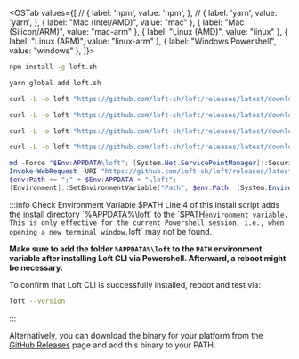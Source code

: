 
<OSTab values={[
        //  { label: 'npm', value: 'npm', },
        //  { label: 'yarn', value: 'yarn', },
        { label: "Mac (Intel/AMD)", value: "mac" },
        { label: "Mac (Silicon/ARM)", value: "mac-arm" },
        { label: "Linux (AMD)", value: "linux" },
        { label: "Linux (ARM)", value: "linux-arm" },
        { label: "Windows Powershell", value: "windows" },
      ]}>
<TabItem value="npm">

```bash
npm install -g loft.sh
```

</TabItem>
<TabItem value="yarn">

```bash
yarn global add loft.sh
```

</TabItem>
<TabItem value="mac">

```bash
curl -L -o loft "https://github.com/loft-sh/loft/releases/latest/download/loft-darwin-amd64" && sudo install -c -m 0755 loft /usr/local/bin && rm -f loft
```

</TabItem>
<TabItem value="mac-arm">

```bash
curl -L -o loft "https://github.com/loft-sh/loft/releases/latest/download/loft-darwin-arm64" && sudo install -c -m 0755 loft /usr/local/bin && rm -f loft
```

</TabItem>
<TabItem value="linux">

```bash
curl -L -o loft "https://github.com/loft-sh/loft/releases/latest/download/loft-linux-amd64" && sudo install -c -m 0755 loft /usr/local/bin && rm -f loft
```

</TabItem>
<TabItem value="linux-arm">

```bash
curl -L -o loft "https://github.com/loft-sh/loft/releases/latest/download/loft-linux-arm64" && sudo install -c -m 0755 loft /usr/local/bin && rm -f loft
```

</TabItem>
<TabItem value="windows">

```powershell {4}
md -Force "$Env:APPDATA\loft"; [System.Net.ServicePointManager]::SecurityProtocol = [System.Net.SecurityProtocolType]'Tls,Tls11,Tls12';
Invoke-WebRequest -URI "https://github.com/loft-sh/loft/releases/latest/download/loft-windows-amd64.exe" -o $Env:APPDATA\loft\loft.exe;
$env:Path += ";" + $Env:APPDATA + "\loft";
[Environment]::SetEnvironmentVariable("Path", $env:Path, [System.EnvironmentVariableTarget]::User);
```

:::info Check Environment Variable $PATH
Line 4 of this install script adds the install directory `%APPDATA%\loft` to the `$PATH` environment variable. This is only effective for the current Powershell session, i.e., when opening a new terminal window, `loft` may not be found.

**Make sure to add the folder `%APPDATA%\loft` to the `PATH` environment variable after installing Loft CLI via Powershell. Afterward, a reboot might be necessary.**

To confirm that Loft CLI is successfully installed, reboot and test via:
```bash
loft --version
```
:::

</TabItem>
</OSTab>

Alternatively, you can download the binary for your platform from the [GitHub Releases](https://github.com/loft-sh/loft/releases) page and add this binary to your PATH.


